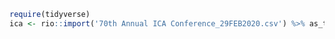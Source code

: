 ```r
require(tidyverse)
ica <- rio::import('70th Annual ICA Conference_29FEB2020.csv') %>% as_tibble
```










